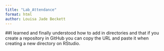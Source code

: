 ```yaml
---
title: "Lab_Attendance"
format: html
author: Louisa Jade Beckett
---
```


##I learned and finally understood how to add in directories and that if you create a repository in GitHub you can copy the URL and paste it when creating a new directory on RStudio.
